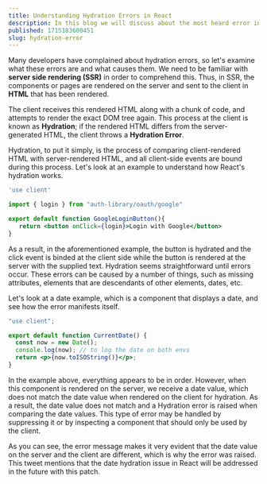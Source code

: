 ```yaml
---
title: Understanding Hydration Errors in React
description: In this blog we will discuss about the most heard error in React called Hydration error and SSR
published: 1715183600451
slug: hydration-error
---
```


Many developers have complained about hydration errors, so let's examine what these errors are and what causes them. We need to be familiar with **server side rendering (SSR)** in order to comprehend this. Thus, in SSR, the components or pages are rendered on the server and sent to the client in **HTML** that has been rendered.

The client receives this rendered HTML along with a chunk of code, and attempts to render the exact DOM tree again. This process at the client is known as **Hydration**; if the rendered HTML differs from the server-generated HTML, the client throws a **Hydration Error**.

Hydration, to put it simply, is the process of comparing client-rendered HTML with server-rendered HTML, and all client-side events are bound during this process. Let's look at an example to understand how React's hydration works.

```jsx:google-login.jsx showLineNumbers
'use client'

import { login } from "auth-library/oauth/google"

export default function GoogleLoginButton(){
   return <button onClick={login}>Login with Google</button>
}
```

As a result, in the aforementioned example, the button is hydrated and the click event is binded at the client side while the button is rendered at the server with the supplied text. Hydration seems straightforward until errors occur. These errors can be caused by a number of things, such as missing attributes, elements that are descendants of other elements, dates, etc.

Let's look at a date example, which is a component that displays a date, and see how the error manifests itself.

```jsx:current-date.jsx showLineNumbers
"use client";

export default function CurrentDate() {
  const now = new Date();
  console.log(now); // to log the date on both envs
  return <p>{now.toISOString()}</p>;
}
```

In the example above, everything appears to be in order. However, when this component is rendered on the server, we receive a date value, which does not match the date value when rendered on the client for hydration. As a result, the date value does not match and a Hydration error is raised when comparing the date values. This type of error may be handled by suppressing it or by inspecting a component that should only be used by the client.

<StaticImg
  src="/hydration-err.png"
  alt="hydration-err"
  width={800}
  height={600}
/>

As you can see, the error message makes it very evident that the date value on the server and the client are different, which is why the error was raised. This tweet mentions that the date hydration issue in React will be addressed in the future with this patch.

<Tweet id="1785691330988986587" />
